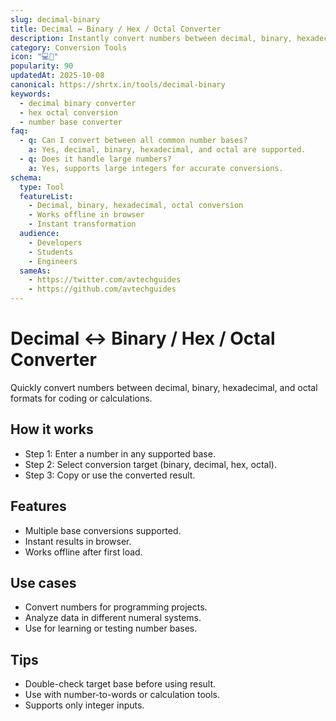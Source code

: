 ```yaml
---
slug: decimal-binary
title: Decimal ↔ Binary / Hex / Octal Converter
description: Instantly convert numbers between decimal, binary, hexadecimal, and octal formats for programming or analysis.
category: Conversion Tools
icon: "💻🔢"
popularity: 90
updatedAt: 2025-10-08
canonical: https://shrtx.in/tools/decimal-binary
keywords:
  - decimal binary converter
  - hex octal conversion
  - number base converter
faq:
  - q: Can I convert between all common number bases?
    a: Yes, decimal, binary, hexadecimal, and octal are supported.
  - q: Does it handle large numbers?
    a: Yes, supports large integers for accurate conversions.
schema:
  type: Tool
  featureList:
    - Decimal, binary, hexadecimal, octal conversion
    - Works offline in browser
    - Instant transformation
  audience:
    - Developers
    - Students
    - Engineers
  sameAs:
    - https://twitter.com/avtechguides
    - https://github.com/avtechguides
---
```



# Decimal ↔ Binary / Hex / Octal Converter

Quickly convert numbers between decimal, binary, hexadecimal, and octal formats for coding or calculations.

<DecimalBinary client:only="react"/>

## How it works

- Step 1: Enter a number in any supported base.
- Step 2: Select conversion target (binary, decimal, hex, octal).
- Step 3: Copy or use the converted result.

## Features

- Multiple base conversions supported.
- Instant results in browser.
- Works offline after first load.

## Use cases

- Convert numbers for programming projects.
- Analyze data in different numeral systems.
- Use for learning or testing number bases.

## Tips

- Double-check target base before using result.
- Use with number-to-words or calculation tools.
- Supports only integer inputs.
